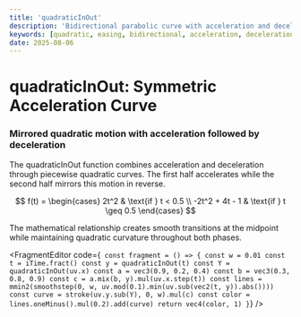 ```yaml
---
title: 'quadraticInOut'
description: 'Bidirectional parabolic curve with acceleration and deceleration'
keywords: [quadratic, easing, bidirectional, acceleration, deceleration, parabola]
date: 2025-08-06
---
```



# quadraticInOut: Symmetric Acceleration Curve

### Mirrored quadratic motion with acceleration followed by deceleration

The quadraticInOut function combines acceleration and deceleration through piecewise quadratic curves. The first half accelerates while the second half mirrors this motion in reverse.

$$
f(t) = \begin{cases}
2t^2 & \text{if } t < 0.5 \\
-2t^2 + 4t - 1 & \text{if } t \geq 0.5
\end{cases}
$$

The mathematical relationship creates smooth transitions at the midpoint while maintaining quadratic curvature throughout both phases.

<FragmentEditor
        code={`
const fragment = () => {
    const w = 0.01
    const t = iTime.fract()
    const y = quadraticInOut(t)
    const Y = quadraticInOut(uv.x)
    const a = vec3(0.9, 0.2, 0.4)
    const b = vec3(0.3, 0.8, 0.9)
    const c = a.mix(b, y).mul(uv.x.step(t))
    const lines = mmin2(smoothstep(0, w, uv.mod(0.1).min(uv.sub(vec2(t, y)).abs())))
    const curve = stroke(uv.y.sub(Y), 0, w).mul(c)
    const color = lines.oneMinus().mul(0.2).add(curve)
    return vec4(color, 1)
}`}
/>
